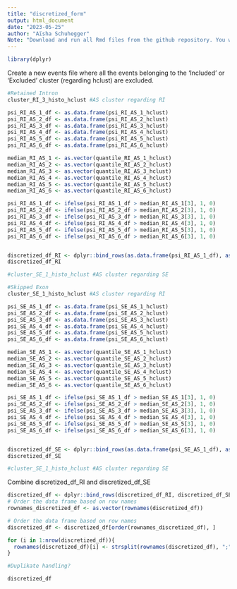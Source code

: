 ```yaml
---
title: "discretized_form"
output: html_document
date: "2023-05-25"
author: "Aïsha Schuhegger" 
Note: "Download and run all Rmd files from the github repository. You will need the ermerging results." 
---
```


```r
library(dplyr)
```


Create a new events file where all the events belonging to the 'Included' or 'Excluded' cluster (regarding hclust) are excluded. 

```r
#Retained Intron 
cluster_RI_3_histo_hclust #AS cluster regarding RI 

psi_RI_AS_1_df <- as.data.frame(psi_RI_AS_1_hclust)
psi_RI_AS_2_df <- as.data.frame(psi_RI_AS_2_hclust)
psi_RI_AS_3_df <- as.data.frame(psi_RI_AS_3_hclust)
psi_RI_AS_4_df <- as.data.frame(psi_RI_AS_4_hclust)
psi_RI_AS_5_df <- as.data.frame(psi_RI_AS_5_hclust)
psi_RI_AS_6_df <- as.data.frame(psi_RI_AS_6_hclust)

median_RI_AS_1 <- as.vector(quantile_RI_AS_1_hclust)
median_RI_AS_2 <- as.vector(quantile_RI_AS_2_hclust)
median_RI_AS_3 <- as.vector(quantile_RI_AS_3_hclust)
median_RI_AS_4 <- as.vector(quantile_RI_AS_4_hclust)
median_RI_AS_5 <- as.vector(quantile_RI_AS_5_hclust)
median_RI_AS_6 <- as.vector(quantile_RI_AS_6_hclust)

psi_RI_AS_1_df <- ifelse(psi_RI_AS_1_df > median_RI_AS_1[3], 1, 0)
psi_RI_AS_2_df <- ifelse(psi_RI_AS_2_df > median_RI_AS_2[3], 1, 0)
psi_RI_AS_3_df <- ifelse(psi_RI_AS_3_df > median_RI_AS_3[3], 1, 0)
psi_RI_AS_4_df <- ifelse(psi_RI_AS_4_df > median_RI_AS_4[3], 1, 0)
psi_RI_AS_5_df <- ifelse(psi_RI_AS_5_df > median_RI_AS_5[3], 1, 0)
psi_RI_AS_6_df <- ifelse(psi_RI_AS_6_df > median_RI_AS_6[3], 1, 0)


discretized_df_RI <- dplyr::bind_rows(as.data.frame(psi_RI_AS_1_df), as.data.frame(psi_RI_AS_2_df), as.data.frame(psi_RI_AS_3_df), as.data.frame(psi_RI_AS_4_df), as.data.frame(psi_RI_AS_5_df), as.data.frame(psi_RI_AS_6_df))
discretized_df_RI

#cluster_SE_1_histo_hclust #AS cluster regarding SE 
```

```r
#Skipped Exon 
cluster_SE_1_histo_hclust #AS cluster regarding RI 

psi_SE_AS_1_df <- as.data.frame(psi_SE_AS_1_hclust)
psi_SE_AS_2_df <- as.data.frame(psi_SE_AS_2_hclust)
psi_SE_AS_3_df <- as.data.frame(psi_SE_AS_3_hclust)
psi_SE_AS_4_df <- as.data.frame(psi_SE_AS_4_hclust)
psi_SE_AS_5_df <- as.data.frame(psi_SE_AS_5_hclust)
psi_SE_AS_6_df <- as.data.frame(psi_SE_AS_6_hclust)

median_SE_AS_1 <- as.vector(quantile_SE_AS_1_hclust)
median_SE_AS_2 <- as.vector(quantile_SE_AS_2_hclust)
median_SE_AS_3 <- as.vector(quantile_SE_AS_3_hclust)
median_SE_AS_4 <- as.vector(quantile_SE_AS_4_hclust)
median_SE_AS_5 <- as.vector(quantile_SE_AS_5_hclust)
median_SE_AS_6 <- as.vector(quantile_SE_AS_6_hclust)

psi_SE_AS_1_df <- ifelse(psi_SE_AS_1_df > median_SE_AS_1[3], 1, 0)
psi_SE_AS_2_df <- ifelse(psi_SE_AS_2_df > median_SE_AS_2[3], 1, 0)
psi_SE_AS_3_df <- ifelse(psi_SE_AS_3_df > median_SE_AS_3[3], 1, 0)
psi_SE_AS_4_df <- ifelse(psi_SE_AS_4_df > median_SE_AS_4[3], 1, 0)
psi_SE_AS_5_df <- ifelse(psi_SE_AS_5_df > median_SE_AS_5[3], 1, 0)
psi_SE_AS_6_df <- ifelse(psi_SE_AS_6_df > median_SE_AS_6[3], 1, 0)


discretized_df_SE <- dplyr::bind_rows(as.data.frame(psi_SE_AS_1_df), as.data.frame(psi_SE_AS_2_df), as.data.frame(psi_SE_AS_3_df), as.data.frame(psi_SE_AS_4_df), as.data.frame(psi_SE_AS_5_df), as.data.frame(psi_SE_AS_6_df))
discretized_df_SE

#cluster_SE_1_histo_hclust #AS cluster regarding SE 
```

Combine discretized_df_RI and discretized_df_SE
```r
discretized_df <- dplyr::bind_rows(discretized_df_RI, discretized_df_SE)
# Order the data frame based on row names
rownames_discretized_df <- as.vector(rownames(discretized_df))

# Order the data frame based on row names
discretized_df <- discretized_df[order(rownames_discretized_df), ]

for (i in 1:nrow(discretized_df)){
  rownames(discretized_df)[i] <- strsplit(rownames(discretized_df), ";")[[i]][1]
}

#Duplikate handling? 

discretized_df
```

